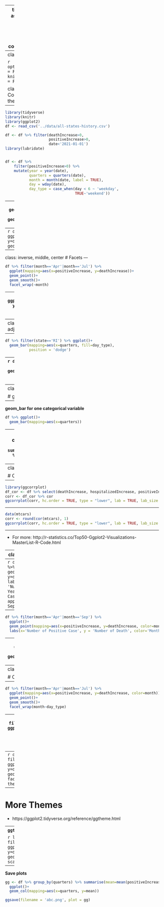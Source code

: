 
---
title: "Visualization- Some aspects of ggplot2"
output:
  xaringan::moon_reader:
    lib_dir: libs
    nature:
      highlightStyle: github
      highlightLines: true
      countIncrementalSlides: false
      
   

---
class: inverse, middle, center

```r
options(htmltools.dir.version = FALSE)
knitr::opts_chunk$set(message = FALSE, warning = FALSE)
```


class: inverse, middle, center
# Combine multiple graphs with the same aes

---
```r
library(tidyverse)
library(knitr)
library(ggplot2)
df <- read_csv('../data/all-states-history.csv')

df <- df %>% filter(deathIncrease>0, 
                    positiveIncrease>0, 
                    date<'2021-01-01')
library(lubridate)


df <- df %>% 
    filter(positiveIncrease>0) %>% 
    mutate(year = year(date),
           quarters = quarters(date),
           month = month(date, label = TRUE),
           day = wday(date),
           day_type = case_when(day < 6 ~ 'weekday',
                                TRUE~'weekend'))
```
---
```r
df %>% ggplot()+ 
  geom_point(mapping=aes(x=positiveIncrease, y=deathIncrease, color=quarters))+
  geom_smooth(mapping=aes(x=positiveIncrease, y=deathIncrease, color=quarters))
```
---
```r
df %>% ggplot(mapping=aes(x=positiveIncrease, y=deathIncrease, color=quarters))+ 
  geom_point()+
  geom_smooth()
```
---
class: inverse, middle, center
# Facets
---
```r
df %>% filter(month=='Apr'|month=='Jul') %>% 
  ggplot(mapping=aes(x=positiveIncrease, y=deathIncrease))+ 
  geom_point()+
  geom_smooth()+
  facet_wrap(~month)
```

---
```r
df %>% 
  ggplot(mapping=aes(x=positiveIncrease, y=deathIncrease, color=quarters))+ 
  geom_point()+
  geom_smooth()+
  facet_wrap(quarters~day_type)
```
---
class: inverse, middle, center
# Position adjustments
---

```r
df %>% filter(state=='RI') %>% ggplot()+ 
  geom_bar(mapping=aes(x=quarters, fill=day_type), 
           position = 'dodge')
```
---
```r
df %>% filter(state=='RI') %>% ggplot()+ 
  geom_bar(mapping=aes(x=quarters, fill=day_type), 
           position = 'fill')
```
---
class: inverse, middle, center

# geom_bar vs. geom_col
---
**geom_bar for one categorical variable**
```r
df %>% ggplot()+ 
  geom_bar(mapping=aes(x=quarters))
```

---
**geom_col for one categorical variable and one continuous variable**
```r
df %>% group_by(quarters) %>% summarise(average_positive=mean(positiveIncrease)) %>% 
  ggplot()+ 
  geom_col(mapping=aes(x=quarters, y=average_positive))
```

---
class: inverse, middle, center

# Correlogram

---

```r
library(ggcorrplot)
df_cor <- df %>% select(deathIncrease, hospitalizedIncrease, positiveIncrease, negativeIncrease, totalTestsViralIncrease, totalTestResultsIncrease, totalTestEncountersViralIncrease)
corr <- df_cor %>% cor
ggcorrplot(corr, hc.order = TRUE, type = "lower", lab = TRUE, lab_size = 3, method="circle", colors = c("tomato2", "white", "springgreen3"), title="Correlogram", ggtheme=theme_bw)
```
---

```r
data(mtcars)
corr <- round(cor(mtcars), 1)
ggcorrplot(corr, hc.order = TRUE, type = "lower", lab = TRUE, lab_size = 3, method="circle", colors = c("tomato2", "white", "springgreen3"), title="Correlogram", ggtheme=theme_bw)
```

---

- For more: http://r-statistics.co/Top50-Ggplot2-Visualizations-MasterList-R-Code.html

---
class: inverse, middle, center
# Labels/Title

---
```r
df %>% filter(month=='Apr'|month=='Sep') %>% 
  ggplot()+ 
  geom_point(mapping=aes(x=positiveIncrease, y=deathIncrease, color=month))+
  labs(x='Number of Positive Case', 
       y = 'Number of Death', 
       color='Month of the Year', 
       title = 'Scatter Plot of Positive Cases and Deaths', 
       caption = 'April appears to be more deadly than September.')
```

---
```r
df %>% filter(month=='Apr'|month=='Sep') %>% 
  ggplot()+ 
  geom_point(mapping=aes(x=positiveIncrease, y=deathIncrease, color=month))+
  labs(x='Number of Positive Case', y = 'Number of Death', color='Month of the Year', title = 'Scatter Plot of Positive Cases and Deaths', caption = 'April appears to be more deadly than September.')
```

---
```r
df %>% filter(month=='Sep') %>% 
  ggplot()+ 
  labs(x='Number of  Positive Case', y='Number of  Death')+
  geom_point(mapping=aes(x=positiveIncrease, y=deathIncrease))
```

---
class: inverse, middle, center

# Change Themes

---
```r
df %>% filter(month=='Apr'|month=='Jul') %>% 
  ggplot(mapping=aes(x=positiveIncrease, y=deathIncrease, color=month))+ 
  geom_point()+
  geom_smooth()+
  facet_wrap(month~day_type)
```

---
```r
df %>% filter(month=='Apr'|month=='Jul') %>% 
  ggplot(mapping=aes(x=positiveIncrease, y=deathIncrease, color=month))+ 
  geom_point()+
  geom_smooth()+
  facet_wrap(month~day_type)+
  theme_dark()
```

---
```r
df %>% filter(month=='Apr'|month=='Jul') %>% 
  ggplot(mapping=aes(x=positiveIncrease, y=deathIncrease, color=month))+ 
  geom_point()+
  geom_smooth()+
  facet_wrap(month~day_type)+
  theme_linedraw()
```
---
# More Themes

- https://ggplot2.tidyverse.org/reference/ggtheme.html

---
**`ggthemes` package**

```r
library(ggthemes)
df %>% filter(month=='Apr'|month=='Jul') %>% 
  ggplot(mapping=aes(x=positiveIncrease, y=deathIncrease, color=month))+ 
  geom_point()+geom_smooth()+facet_wrap(month~day_type)+
  scale_color_stata()
```

---
**Save plots**
```r
gg <- df %>% group_by(quarters) %>% summarise(mean=mean(positiveIncrease)) %>% 
  ggplot()+ 
  geom_col(mapping=aes(x=quarters, y=mean))

ggsave(filename = 'abc.png', plot = gg)
```
